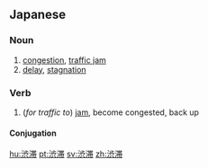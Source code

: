==Japanese==
{{ja-kanjitab|じゅう|たい|yomi=on}}

===Noun===
{{ja-noun|じゅうたい}}

# [[congestion]], [[traffic jam]]
# [[delay]], [[stagnation]]

===Verb===
{{ja-verb-suru|じゅうたい}}

# (''for traffic to'') [[jam]], become congested, back up

====Conjugation====
{{ja-suru|じゅうたい}}

[[hu:渋滞]]
[[pt:渋滞]]
[[sv:渋滞]]
[[zh:渋滞]]